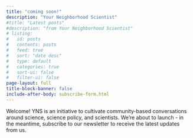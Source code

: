 ```yaml
---
title: "coming soon!"
description: "Your Neighborhood Scientist"
#title: "Latest posts"
#description: "from Your Neighborhood Scientist"
# listing:
#   id: posts
#   contents: posts
#   feed: true
#   sort: "date desc"
#   type: default
#   categories: true
#   sort-ui: false
#   filter-ui: false
page-layout: full
title-block-banner: false
include-after-body: subscribe-form.html
---
```


Welcome! YNS is an initiative to cultivate community-based conversations around science,
science policy, and scientists. We're about to launch -
in the meantime, subscribe to our newsletter to receive the latest updates from
us.


<!--
[Subscribe  to our newsletter!](subscribe.qmd){.btn .btn-danger}

:::{#posts}
:::
-->
